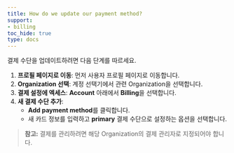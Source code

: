 ```yaml
---
title: How do we update our payment method?
support:
- billing
toc_hide: true
type: docs
---
```


결제 수단을 업데이트하려면 다음 단계를 따르세요.

1. **프로필 페이지로 이동**: 먼저 사용자 프로필 페이지로 이동합니다.
2. **Organization 선택**: 계정 선택기에서 관련 Organization을 선택합니다.
3. **결제 설정에 엑세스**: **Account** 아래에서 **Billing**을 선택합니다.
4. **새 결제 수단 추가**:
   - **Add payment method**를 클릭합니다.
   - 새 카드 정보를 입력하고 **primary** 결제 수단으로 설정하는 옵션을 선택합니다.

> **참고:** 결제를 관리하려면 해당 Organization의 결제 관리자로 지정되어야 합니다.
